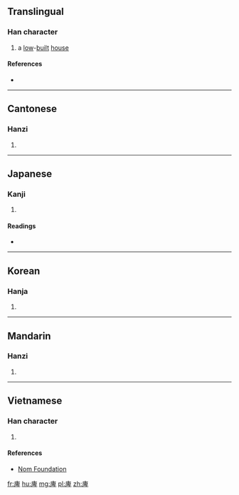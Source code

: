 ==Translingual==

===Han character===
{{Han char|rn=53|rad=广|as=08|sn=11|four=0024<sub>6</sub>|canj=戈竹田十 (IHWJ)|ids=⿸[[广]][[卑]]}}

# a [[low]]-[[built]] [[house]]

====References====
* {{Han ref|kx=0347.060|dkj=09359|dj=0657.160|hdz=20889.020|uh=5EB3|ud=24243|bh=D54B|bd=54603}}

----

==Cantonese==

===Hanzi===
{{yue-hanzi|jyut=[[bei1]], [[pei5]]|y=bei1, pei5}}

# {{defn|lang=yue|sort=广08}}

----

==Japanese==

===Kanji===
{{ja-kanji|grade=|rs=广08}}

# {{defn|lang=ja|sort=广08}}

====Readings====
* {{ja-readings|on=[[ひ]] (hi), [[び]] (bi)|kun=[[ひくい]] (hikui)}}

----

==Korean==

===Hanja===
{{ko-hanja|hangeul=비|rv=bi|mr=pi}}

# {{defn|lang=ko|sort=广08}}

----

==Mandarin==

===Hanzi===
{{cmn-hanzi|pin=[[bì]] ([[bi4]])|wg=pi<sup>4</sup>}}

# {{defn|lang=cmn|sort=广08}}

----

==Vietnamese==

===Han character===
{{vi-readings|rs=广08| hanviet = ty}}

# {{defn|lang=vi|sort=广08}}

====References====
*[http://nomfoundation.org/common/nom_details.php?codepoint=5eb3 Nom Foundation]

[[fr:庳]]
[[hu:庳]]
[[mg:庳]]
[[pl:庳]]
[[zh:庳]]